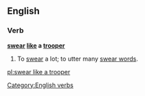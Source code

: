 ==English==

===Verb===
'''[[swear]] [[like]] a [[trooper]]'''

# {{context|simile|lang=en}} To [[swear]] a lot; to utter many [[swear word]]s.

[[Category:English verbs]]

[[pl:swear like a trooper]]